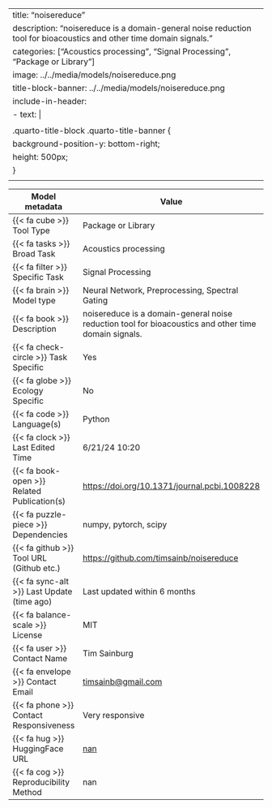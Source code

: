 
---
title: "noisereduce"
description: "noisereduce is a domain-general noise reduction tool for bioacoustics and other time domain signals. "
categories: ["Acoustics processing", "Signal Processing", "Package or Library"]
image: ../../media/models/noisereduce.png
title-block-banner: ../../media/models/noisereduce.png
include-in-header:
  - text: |
      <style>
      .quarto-title-block .quarto-title-banner {
        background-position-y: bottom-right;
        height: 500px;
      }
      </style>
---

| Model metadata             | Value                               |
|----------------------------|------------------------------------|
| {{< fa cube >}} Tool Type | [Package or Library]{.tool_type .tool_type_pkglib} |
| {{< fa tasks >}} Broad Task | Acoustics processing |
| {{< fa filter >}} Specific Task | Signal Processing |
| {{< fa brain >}} Model type | Neural Network, Preprocessing, Spectral Gating |
| {{< fa book >}} Description | noisereduce is a domain-general noise reduction tool for bioacoustics and other time domain signals.  |
| {{< fa check-circle >}} Task Specific | Yes |
| {{< fa globe >}} Ecology Specific | No |
| {{< fa code >}} Language(s) | Python |
| {{< fa clock >}} Last Edited Time | 6/21/24 10:20 |
| {{< fa book-open >}} Related Publication(s) | [https://doi.org/10.1371/journal.pcbi.1008228](https://doi.org/10.1371/journal.pcbi.1008228) |
| {{< fa puzzle-piece >}} Dependencies | numpy, pytorch, scipy |
| {{< fa github >}} Tool URL (Github etc.) | [https://github.com/timsainb/noisereduce](https://github.com/timsainb/noisereduce) |
| {{< fa sync-alt >}} Last Update (time ago) | Last updated within 6 months |
| {{< fa balance-scale >}} License | MIT |
| {{< fa user >}} Contact Name | Tim Sainburg |
| {{< fa envelope >}} Contact Email | [timsainb@gmail.com](timsainb@gmail.com) |
| {{< fa phone >}} Contact Responsiveness | Very responsive |
| {{< fa hug >}} HuggingFace URL | [nan](nan) |
| {{< fa cog >}} Reproducibility Method | nan |
